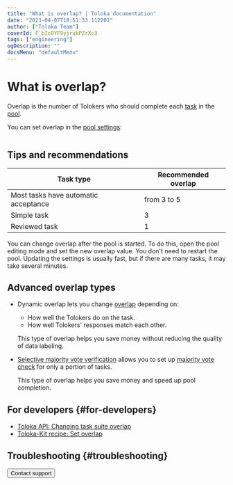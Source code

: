 ```yaml
---
title: "What is overlap? | Toloka documentation"
date: "2023-04-07T18:51:33.112201"
author: ["Toloka Team"]
coverId: F_bIcOYF9yjrxkPZrXc3
tags: ["engineering"]
ogDescription: ""
docsMenu: "defaultMenu"
---
```



# What is overlap?

Overlap is the number of Tolokers who should complete each [task](/docs/glossary#task) in the [pool](/docs/guide/pool-edit).

You can set overlap in the [pool settings](/docs/guide/pool-edit):

<Image withBackground imageId="51a862693a50ed5ab7a4cdb3f36dcf5e" alt="" />

## Tips and recommendations

| Task type                            | Recommended overlap |
|--------------------------------------|---------------------|
| Most tasks have automatic acceptance | from 3 to 5         |
| Simple task                          | 3                   |
| Reviewed task                        | 1                   |

You can change overlap after the pool is started. To do this, open the pool editing mode and set the new overlap value. You don't need to restart the pool. Updating the settings is usually fast, but if there are many tasks, it may take several minutes.

## Advanced overlap types

- Dynamic overlap lets you change [overlap](/docs/guide/dynamic-overlap) depending on:

    - How well the Tolokers do on the task.
    - How well Tolokers' responses match each other.

    This type of overlap helps you save money without reducing the quality of data labeling.

- [Selective majority vote verification](/docs/guide/selective-mvote) allows you to set up [majority vote check](/docs/guide/mvote) for only a portion of tasks.

    This type of overlap helps you save money and speed up pool completion.

## For developers {#for-developers}

- [Toloka API: Changing task suite overlap](/docs/api/edit-overlap)
- [Toloka-Kit recipe: Set overlap](/docs/toloka-kit/recipes/set-overlap)

## Troubleshooting {#troubleshooting}

<FaqBasicOverlap/>

<FaqCrossCheck/>

<TroubleshootingMaxNumber/>

<FaqCountingWork/>

<Button themeColor="light" view="default" size="l" type="link" url="/docs/guide/troubleshooting/support?form-source=guide-overlap-faq">Contact support</Button>